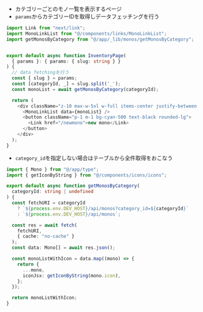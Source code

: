 - カテゴリーごとのモノ一覧を表示するページ
- `params`からカテゴリーIDを取得しデータフェッチングを行う

```ts filename="app/monolist/[slug]/page.tsx"
import Link from "next/link";
import MonoLinkList from "@/components/links/MonoLinkList";
import getMonosByCategory from "@/app/_lib/monos/getMonosByCategory";


export default async function InventoryPage(
  { params }: { params: { slug: string } }
) {
  // data fetchingを行う
  const { slug } = params;
  const [categoryId, _] = slug.split('_');
  const monoList = await getMonosByCategory(categoryId);

  return (
    <div className="z-10 max-w-5xl w-full items-center justify-between font-mono text-sm lg:flex bg-gray-900">
      <MonoLinkList data={monoList} />
      <button className="p-1 m-1 bg-cyan-500 text-black rounded-lg">
        <Link href="/newmono">new mono</Link>
      </button>
    </div>
  );
}

```

- `category_id`を指定しない場合はテーブルから全件取得をおこなう

```ts filename="app/lib/monos/getMonosByCategory.ts"
import { Mono } from "@/app/type";
import { getIconByString } from "@/components/icons/icons";

export default async function getMonosByCategory(
  categoryId: string | undefined
) {
  const fetchURI = categoryId
    ? `${process.env.DEV_HOST}/api/monos?category_id=${categoryId}`
    : `${process.env.DEV_HOST}/api/monos`;

  const res = await fetch(
    fetchURI,
    { cache: "no-cache" }
  );
  const data: Mono[] = await res.json();

  const monoListWithIcon = data.map((mono) => {
    return {
      ...mono,
      iconJsx: getIconByString(mono.icon),
    };
  });

  return monoListWithIcon;
}

```